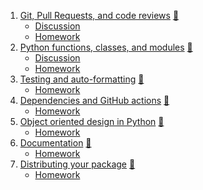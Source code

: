 1. [Git, Pull Requests, and code reviews](01_version_control.qmd) [🛝](01_version_control_slides.html)
    * [Discussion](group_work/module_01.md)
    * [Homework](projects/data_cleaning/Project_module_01.md)
2. [Python functions, classes, and modules](02_function_classes.qmd) [🛝](02_function_classes_slides.html)
   *  [Discussion](group_work/module_02.md)
    * [Homework](projects/data_cleaning/Project_module_02.md)
3. [Testing and auto-formatting](03_testing.qmd) [🛝](03_testing_slides.html)
    * [Homework](projects/data_cleaning/Project_module_03.md)
4. [Dependencies and GitHub actions](04_dependencies_ci.qmd) [🛝](04_dependencies_ci_slides.html)
    * [Homework](projects/data_cleaning/Project_module_04.md)
6. [Object oriented design in Python](05_oop.qmd) [🛝](05_oop_slides.html)
    * [Homework](projects/data_cleaning/Project_module_06.md)
6. [Documentation](06_documentation.qmd) [🛝](06_documentation_slides.html)
    * [Homework](projects/data_cleaning/Project_module_05.md)
7. [Distributing your package](07_packaging.qmd) [🛝](07_packaging_slides.html)
    * [Homework](projects/data_cleaning/Project_module_07.md)